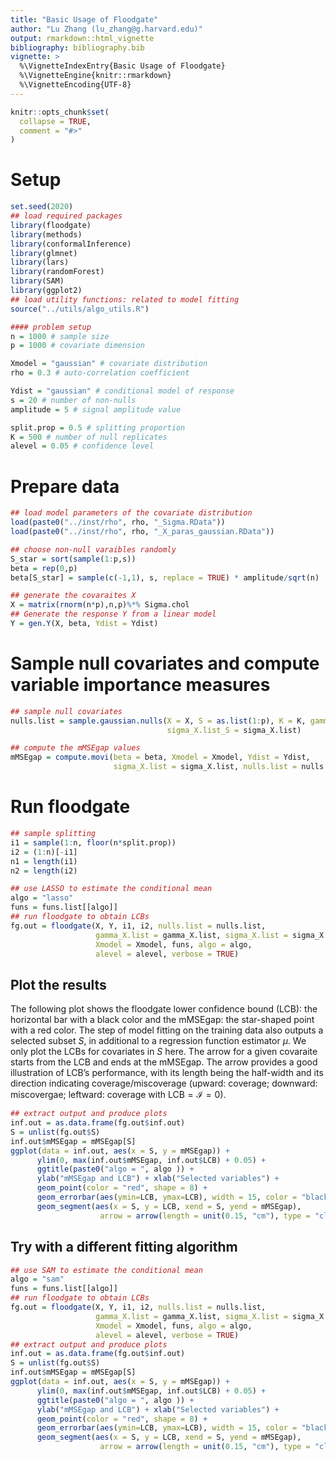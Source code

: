 ```yaml
---
title: "Basic Usage of Floodgate"
author: "Lu Zhang (lu_zhang@g.harvard.edu)"
output: rmarkdown::html_vignette
bibliography: bibliography.bib
vignette: >
  %\VignetteIndexEntry{Basic Usage of Floodgate}
  %\VignetteEngine{knitr::rmarkdown}
  %\VignetteEncoding{UTF-8}
---
```


```r
knitr::opts_chunk$set(
  collapse = TRUE,
  comment = "#>"
)
```

# Setup 
```r
set.seed(2020)
## load required packages
library(floodgate)
library(methods)
library(conformalInference)
library(glmnet)
library(lars)
library(randomForest)
library(SAM)
library(ggplot2)
## load utility functions: related to model fitting
source("../utils/algo_utils.R")

#### problem setup
n = 1000 # sample size
p = 1000 # covariate dimension

Xmodel = "gaussian" # covariate distribution
rho = 0.3 # auto-correlation coefficient

Ydist = "gaussian" # conditional model of response
s = 20 # number of non-nulls
amplitude = 5 # signal amplitude value

split.prop = 0.5 # splitting proportion
K = 500 # number of null replicates
alevel = 0.05 # confidence level
```

# Prepare data
```r
## load model parameters of the covariate distribution
load(paste0("../inst/rho", rho, "_Sigma.RData"))
load(paste0("../inst/rho", rho, "_X_paras_gaussian.RData"))

## choose non-null varaibles randomly 
S_star = sort(sample(1:p,s))
beta = rep(0,p)
beta[S_star] = sample(c(-1,1), s, replace = TRUE) * amplitude/sqrt(n)

## generate the covaraites X 
X = matrix(rnorm(n*p),n,p)%*% Sigma.chol
## Generate the response Y from a linear model
Y = gen.Y(X, beta, Ydist = Ydist)
```


# Sample null covariates and compute variable importance measures
```r
## sample null covariates 
nulls.list = sample.gaussian.nulls(X = X, S = as.list(1:p), K = K, gamma_X.list_S = gamma_X.list, 
                                   sigma_X.list_S = sigma_X.list)

## compute the mMSEgap values
mMSEgap = compute.movi(beta = beta, Xmodel = Xmodel, Ydist = Ydist,
                       sigma_X.list = sigma_X.list, nulls.list = nulls.list)

```

# Run floodgate
```r
## sample splitting
i1 = sample(1:n, floor(n*split.prop))
i2 = (1:n)[-i1]
n1 = length(i1)
n2 = length(i2)

## use LASSO to estimate the conditional mean
algo = "lasso"
funs = funs.list[[algo]]
## run floodgate to obtain LCBs
fg.out = floodgate(X, Y, i1, i2, nulls.list = nulls.list,
                   gamma_X.list = gamma_X.list, sigma_X.list = sigma_X.list,
                   Xmodel = Xmodel, funs, algo = algo,
                   alevel = alevel, verbose = TRUE)
```


## Plot the results
The following plot shows the floodgate lower confidence bound (LCB): the horizontal bar with a black color and the mMSEgap: the star-shaped point with a red color. The step of model fitting on the training data also outputs a selected subset $S$, in additional to a regression function estimator $\mu$. We only plot the LCBs for covariates in $S$ here. The arrow for a given covaraite starts from the LCB and ends at the mMSEgap. The arrow provides a good illustration of LCB's performance, with its length being the half-width and its direction indicating coverage/miscoverage (upward: coverage; downward: miscovergae; leftward: coverage with $\text{LCB}=\mathcal{I} =0$).
```r
## extract output and produce plots
inf.out = as.data.frame(fg.out$inf.out)
S = unlist(fg.out$S)
inf.out$mMSEgap = mMSEgap[S]
ggplot(data = inf.out, aes(x = S, y = mMSEgap)) + 
      ylim(0, max(inf.out$mMSEgap, inf.out$LCB) + 0.05) + 
      ggtitle(paste0("algo = ", algo )) +
      ylab("mMSEgap and LCB") + xlab("Selected variables") + 
      geom_point(color = "red", shape = 8) + 
      geom_errorbar(aes(ymin=LCB, ymax=LCB), width = 15, color = "black") +
      geom_segment(aes(x = S, y = LCB, xend = S, yend = mMSEgap),
                    arrow = arrow(length = unit(0.15, "cm"), type = "closed"))
```


## Try with a different fitting algorithm
```r
## use SAM to estimate the conditional mean
algo = "sam"
funs = funs.list[[algo]]
## run floodgate to obtain LCBs
fg.out = floodgate(X, Y, i1, i2, nulls.list = nulls.list,
                   gamma_X.list = gamma_X.list, sigma_X.list = sigma_X.list,
                   Xmodel = Xmodel, funs, algo = algo,
                   alevel = alevel, verbose = TRUE)
## extract output and produce plots
inf.out = as.data.frame(fg.out$inf.out)
S = unlist(fg.out$S)
inf.out$mMSEgap = mMSEgap[S]
ggplot(data = inf.out, aes(x = S, y = mMSEgap)) + 
      ylim(0, max(inf.out$mMSEgap, inf.out$LCB) + 0.05) + 
      ggtitle(paste0("algo = ", algo )) +
      ylab("mMSEgap and LCB") + xlab("Selected variables") + 
      geom_point(color = "red", shape = 8) + 
      geom_errorbar(aes(ymin=LCB, ymax=LCB), width = 15, color = "black") +
      geom_segment(aes(x = S, y = LCB, xend = S, yend = mMSEgap),
                    arrow = arrow(length = unit(0.15, "cm"), type = "closed"))
```
